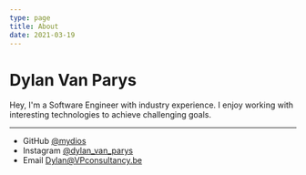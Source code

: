 ```yaml
---
type: page
title: About
date: 2021-03-19
---
```


# Dylan Van Parys

Hey, I'm a Software Engineer with industry experience. I enjoy working with interesting technologies to achieve challenging goals.

---

- GitHub [@mydios](https://github.com/mydios)
- Instagram [@dylan_van_parys](https://www.instagram.com/dylan_van_parys)
- Email Dylan@VPconsultancy.be
